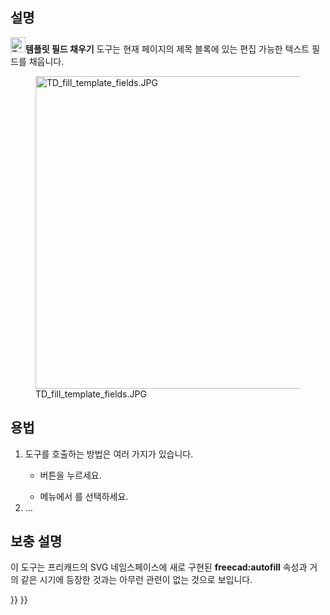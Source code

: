 <languages/>

{{Docnav
|[[TechDraw_PageTemplate/ko|페이지 템플릿]]
|[[TechDraw_RedrawPage/ko|페이지 갱신]]
|[[TechDraw_Workbench/ko|기술도면 작업대]]
|IconL=TechDraw_PageTemplate.svg
|IconR=TechDraw_RedrawPage.svg
|IconC=Workbench_TechDraw.svg
}}

{{GuiCommand
|Name=템플릿 필드 채우기
|MenuLocation=기술도면 → 페이지 → 템플릿 필드 갱신
|Workbenches=[[TechDraw_Workbench/ko|기술도면 작업대]]
|Version=1.0
|SeeAlso=
}}

<span id="Description"></span>
==설명==

<div class="mw-translate-fuzzy">
[[Image:TechDraw_FillTemplateFields.svg|24px]]'''템플릿 필드 채우기''' 도구는 현재 페이지의 제목 블록에 있는 편집 가능한 텍스트 필드를 채웁니다.
</div>

<div lang="en" dir="ltr" class="mw-content-ltr">
[[Image:TD_fill_template_fields.JPG|500px]]
</div>

<span id="Usage"></span>
==용법==

<div class="mw-translate-fuzzy">
# 도구를 호출하는 방법은 여러 가지가 있습니다.
#* {{Button|[[Image:TechDraw_FillTemplateFields.svg|16px]] 템플릿 필드 갱신}} 버튼을 누르세요.
#* 메뉴에서 {{MenuCommand|기술도면 → 페이지 → [[Image:TechDraw_FillTemplateFields.svg|16px]] 템플릿 필드 갱신}}를 선택하세요.
# ...
</div>

<span id="Notes"></span>
== 보충 설명 ==

<div class="mw-translate-fuzzy">
이 도구는 프리캐드의 SVG 네임스페이스에 새로 구현된 '''freecad:autofill''' 속성과 거의 같은 시기에 등장한 것과는 아무런 관련이 없는 것으로 보입니다.
</div>


{{Docnav
|[[TechDraw_PageTemplate/ko|페이지 템플릿]]
|[[TechDraw_RedrawPage/ko|페이지 갱신]]
|[[TechDraw_Workbench/ko|기술도면 작업대]]
|IconL=TechDraw_PageTemplate.svg
|IconR=TechDraw_RedrawPage.svg
|IconC=Workbench_TechDraw.svg
}}

{{TechDraw Tools navi{{#translation:}}}}
{{Userdocnavi{{#translation:}}}}
{{clear}}